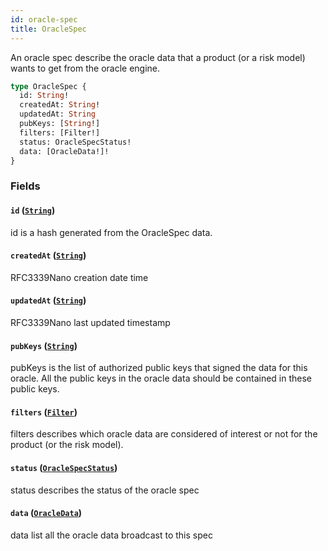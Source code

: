 ```yaml
---
id: oracle-spec
title: OracleSpec
---
```



An oracle spec describe the oracle data that a product (or a risk model)
wants to get from the oracle engine.

```graphql
type OracleSpec {
  id: String!
  createdAt: String!
  updatedAt: String
  pubKeys: [String!]
  filters: [Filter!]
  status: OracleSpecStatus!
  data: [OracleData!]!
}
```


### Fields

#### `id` ([`String`](/docs/testnet/graphql/scalars/string))

id is a hash generated from the OracleSpec data.


#### `createdAt` ([`String`](/docs/testnet/graphql/scalars/string))

RFC3339Nano creation date time


#### `updatedAt` ([`String`](/docs/testnet/graphql/scalars/string))

RFC3339Nano last updated timestamp


#### `pubKeys` ([`String`](/docs/testnet/graphql/scalars/string))

pubKeys is the list of authorized public keys that signed the data for this
oracle. All the public keys in the oracle data should be contained in these
public keys.


#### `filters` ([`Filter`](/docs/testnet/graphql/objects/filter))

filters describes which oracle data are considered of interest or not for
the product (or the risk model).


#### `status` ([`OracleSpecStatus`](/docs/testnet/graphql/enums/oracle-spec-status))

status describes the status of the oracle spec


#### `data` ([`OracleData`](/docs/testnet/graphql/objects/oracle-data))

data list all the oracle data broadcast to this spec




